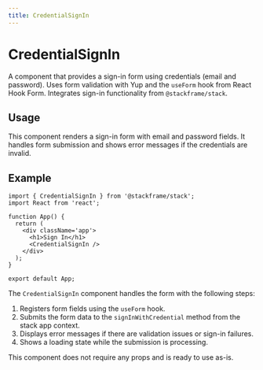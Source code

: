 ```yaml
---
title: CredentialSignIn
---
```


# CredentialSignIn

A component that provides a sign-in form using credentials (email and password). Uses form validation with Yup and the `useForm` hook from React Hook Form. Integrates sign-in functionality from `@stackframe/stack`.

## Usage

This component renders a sign-in form with email and password fields. It handles form submission and shows error messages if the credentials are invalid.

## Example

```tsx
import { CredentialSignIn } from '@stackframe/stack';
import React from 'react';

function App() {
  return (
    <div className='app'>
      <h1>Sign In</h1>
      <CredentialSignIn />
    </div>
  );
}

export default App;
```

The `CredentialSignIn` component handles the form with the following steps:

1. Registers form fields using the `useForm` hook.
2. Submits the form data to the `signInWithCredential` method from the stack app context.
3. Displays error messages if there are validation issues or sign-in failures.
4. Shows a loading state while the submission is processing.

This component does not require any props and is ready to use as-is.